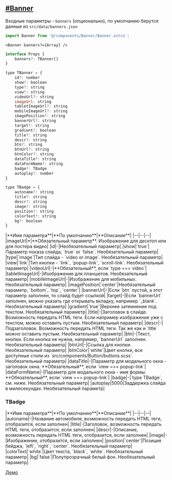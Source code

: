 ## [#Banner](#banner)

Входные параметры - `banners` (опционально), по умолчанию берутся данные из `src/data/banners.json`

```js
import Banner from '@/components/Banner/Banner.astro';
```

```astro
<Banner banners?={Array} />
```

```js
interface Props {
	banners?: TBanner[]
}

type TBanner = {
	id?: number 
	show?: boolean
	type?: string
	view?: string
	videoUrl?: string
	imageUrl: string
	tabletImageUrl?: string
	mobileImageUrl?: string
	imagePosition?: string 
	bannerUrl?: string
	target?: string
	gradient?: boolean
	title?: string
	descr?: string
	btn?: string
	btnUrl?: string
	btnColor?: string
	dataTitle?: string
	dataFormName?: string
	badge?: TBadge
	autoplay?: number
}

type TBadge = {
	autoname?: string
	title?: string
	descr?: string
	image?: string
	position?: string
	colorText?: string
	bg?: boolean
}
```

<div class="*:!text-left mb-10">
    |**Имя параметра**|**По умолчанию**|**Описание**|
    |--|--|--|
    |imageUrl|*|**Обязательный параметр**. Изображение для десктоп или для постера видео|
    |id|-|Необязательный параметр|
    |show|`true`|Параметр показа слайда, `true` or `false`. Необязательный параметр|
    |type|`image`|Тип слайда - `video or image`. Необязательный параметр|
    |view|`link`|Тип кнопки - `link`, `popup-link`, `scroll-link`. Необязательный параметр|
    |videoUrl|-|**Обязательный**, если `type === video`|
    |tabletImageUrl|-|Изображение для планшетов. Необязательный параметр|
    |mobileImageUrl|-|Изображение для мобильных. Необязательный параметр|
    |imagePosition|`center`|Необязательный параметр, `bottom`, `top`, `center`|
    |bannerUrl|-|Если `btn` пустой, а этот параметр заполнен, то слайд будет ссылкой|
    |target|-|Если `bannerUrl` заполнен, можно указать где открывать вкладку, например `_blank`. Необязательный параметр|
    |gradient|`true`|Верхнее затемнение под текстом. Необязательный параметр|
    |title|-|Заголовок в слайде. Возможность передать HTML теги. Если например изображение уже с текстом, можно оставить пустым. Необязательный параметр|
    |descr|-|Подзаголовок. Возможность передать HTML теги. Так же как и `title` можно оставить пустым. Необязательный параметр|
    |btn|-|Текст, кнопки. Если кнопка не нужна, например, `bannerUrl` заполнен. Необязательный параметр|
    |btnUrl|-|Ссылка для кнопки. Необязательный параметр|
    |btnColor|`white`|Цвет кнопки, все доступные стили из `src/components/Button/buttons.scss`. Необязательный параметр|
    |dataTitle|-|Параметр для модального окна - заголовок окна. **Обязательный**, если `view === popup-link`|
    |dataFormName|-|Параметр для модального окна - имя формы. **Обязательный**, если `view === popup-link`|
    |badge|-|`type TBadge`, см. ниже. Необязательный параметр|
    |autoplay|5000|Заддержка слайда в милесекундах. Необязательный параметр|
</div>

### TBadge
<div class="*:!text-left mb-10">
    |**Имя параметра**|**По умолчанию**|**Описание**|
    |--|--|--|
    |autoname|-|Название автомобиля, возможность передать HTML теги, отобразится, если заполнен|
	|title|-|Заголовок, возможность передать HTML теги, отобразится, если заполнен|
	|descr|-|Описание, возможность передать HTML теги, отобразится, если заполнен|
	|image|-|Изображение, отобразится, если заполнен|
	|position|`center`|Позиция бейджа, `left`, `right`, `center`. Необязательный параметр|
	|colorText|`white`|Цвет текста, `black`, `white`. Необязательный параметр|
	|bg|`false`|Полупрозрачный белый фон. Необязательный параметр|
</div>

[Демо](/guide/demo/banner/)